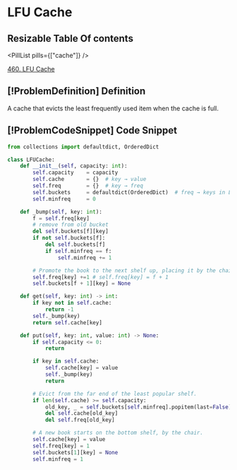 # LFU Cache

## Resizable Table Of contents

<DifficultyBadge difficulty="hard" />

<PillList pills={["cache"]} />

[460. LFU Cache](https://leetcode.com/problems/lfu-cache)

## [!ProblemDefinition] Definition

A cache that evicts the least frequently used item when the cache is full.

## [!ProblemCodeSnippet] Code Snippet

```python meta="source=problems/460-lfu-cache/solution.py"
from collections import defaultdict, OrderedDict

class LFUCache:
    def __init__(self, capacity: int):
        self.capacity    = capacity
        self.cache       = {}  # key → value
        self.freq        = {}  # key → freq
        self.buckets     = defaultdict(OrderedDict)  # freq → keys in LRU order
        self.minfreq     = 0

    def _bump(self, key: int):
        f = self.freq[key]
        # remove from old bucket
        del self.buckets[f][key]
        if not self.buckets[f]:
            del self.buckets[f]
            if self.minfreq == f:
                self.minfreq += 1

        # Promote the book to the next shelf up, placing it by the chair.
        self.freq[key] +=1 # self.freq[key] = f + 1
        self.buckets[f + 1][key] = None

    def get(self, key: int) -> int:
        if key not in self.cache:
            return -1
        self._bump(key)
        return self.cache[key]

    def put(self, key: int, value: int) -> None:
        if self.capacity <= 0:
            return

        if key in self.cache:
            self.cache[key] = value
            self._bump(key)
            return

        # Evict from the far end of the least popular shelf.
        if len(self.cache) >= self.capacity:
            old_key, _ = self.buckets[self.minfreq].popitem(last=False)
            del self.cache[old_key]
            del self.freq[old_key]

        # A new book starts on the bottom shelf, by the chair.
        self.cache[key] = value
        self.freq[key] = 1
        self.buckets[1][key] = None
        self.minfreq = 1
```

